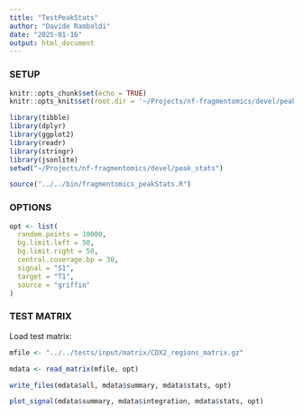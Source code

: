 ```yaml
---
title: "TestPeakStats"
author: "Davide Rambaldi"
date: "2025-01-16"
output: html_document
---
```


### SETUP

```r
knitr::opts_chunk$set(echo = TRUE)
knitr::opts_knit$set(root.dir = '~/Projects/nf-fragmentomics/devel/peak_stats')
```

```r
library(tibble)
library(dplyr)
library(ggplot2)
library(readr)
library(stringr)
library(jsonlite)
setwd("~/Projects/nf-fragmentomics/devel/peak_stats")
```

```r
source("../../bin/fragmentomics_peakStats.R")
```

### OPTIONS

```r
opt <- list(
  random.points = 10000,
  bg.limit.left = 50,
  bg.limit.right = 50,
  central.coverage.bp = 30,
  signal = "S1",
  target = "T1",
  source = "griffin"
)
```

### TEST MATRIX

Load test matrix:

```r
mfile <- "../../tests/input/matrix/CDX2_regions_matrix.gz"
```

```r
mdata <- read_matrix(mfile, opt)
```

```r
write_files(mdata$all, mdata$summary, mdata$stats, opt)
```

```r
plot_signal(mdata$summary, mdata$integration, mdata$stats, opt)
```


